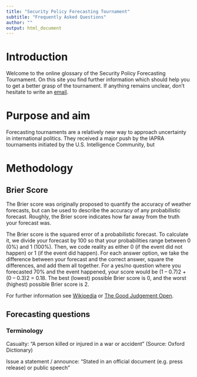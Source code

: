 ```yaml
---
title: "Security Policy Forecasting Tournament"
subtitle: "Frequently Asked Questions"
author: ""
output: html_document
---
```


# Introduction

Welcome to the online glossary of the Security Policy Forecasting Tournament. On this site you find further information which should help you to get a better grasp of the tournament. If anything remains unclear, don't hesitate to write an [email](a.sacharow@mpp.hertie-school.org).

# Purpose and aim
Forecasting tournaments are a relatively new way to approach uncertainty in international politics. They received a major push by the IAPRA tournaments initiated by the U.S. Intelligence Community, but 


# Methodology

## Brier Score

The Brier score was originally proposed to quantify the accuracy of weather forecasts, but can be used to describe the accuracy of any probabilistic forecast. Roughly, the Brier score indicates how far away from the truth your forecast was.

The Brier score is the squared error of a probabilistic forecast. To calculate it, we divide your forecast by 100 so that your probabilities range between 0 (0%) and 1 (100%). Then, we code reality as either 0 (if the event did not happen) or 1 (if the event did happen). For each answer option, we take the difference between your forecast and the correct answer, square the differences, and add them all together. For a yes/no question where you forecasted 70% and the event happened, your score would be (1 – 0.7)2 + (0 – 0.3)2 = 0.18. The best (lowest) possible Brier score is 0, and the worst (highest) possible Brier score is 2.

For further information see [Wikipedia](https://en.wikipedia.org/wiki/Brier_score) or [The Good Judgement Open](https://www.gjopen.com/faq).

## Forecasting questions

### Terminology

Casualty: "A person killed or injured in a war or accident" (Source: Oxford Dictionary)

Issue a statement / announce: "Stated in an official document (e.g. press release) or public speech"
